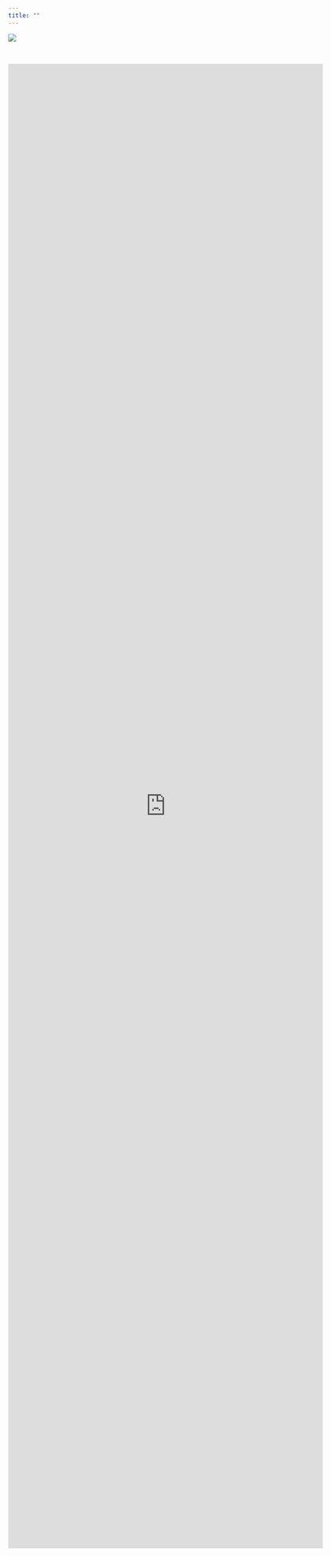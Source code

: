 ```yaml
---
title: ""
---
```


![](plot/ie-header.jpg){fig-align="center"}

<br>

<iframe src="https://docs.google.com/forms/d/e/1FAIpQLScqnY8Mlo7cW4HZvupuKteHKWWGC3JVG7grcoTRTR5k7EwVtw/viewform?embedded=true" width="640" height="3018" frameborder="0" marginheight="0" marginwidth="0">Loading…</iframe>